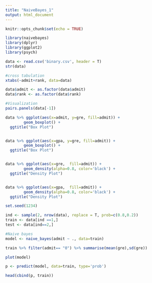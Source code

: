 ```yaml
---
title: "NaiveBayes_1"
output: html_document
---
```


```r
knitr::opts_chunk$set(echo = TRUE)
```

```r
library(naivebayes)
library(dplyr)
library(ggplot2)
library(psych)
```


```r
data <- read.csv('binary.csv', header = T)
str(data)

#cross tabulation
xtabs(~admit+rank, data=data)

data$admit <- as.factor(data$admit)
data$rank <- as.factor(data$rank)

#Visualization
pairs.panels(data[-1])

data %>% ggplot(aes(x=admit, y=gre, fill=admit)) +
        geom_boxplot() +
  ggtitle("Box Plot")


data %>% ggplot(aes(x=gpa, y=gre, fill=admit)) +
        geom_boxplot() +
  ggtitle("Box Plot")


data %>% ggplot(aes(x=gre,  fill=admit)) +
        geom_density(alpha=0.8, color='black') +
  ggtitle("Density Plot")


data %>% ggplot(aes(x=gpa,  fill=admit)) +
        geom_density(alpha=0.8, color='black') +
  ggtitle("Density Plot")

```


```r
set.seed(1234)

ind <- sample(2, nrow(data), replace = T, prob=c(0.8,0.2))
train <- data[ind ==1,]
test <- data[ind==2,]

```


```r
#Naive bayes 
model <- naive_bayes(admit ~ ., data=train)

train %>% filter(admit== "0") %>% summarise(mean(gre),sd(gre))

plot(model)
```


```r
p <- predict(model, data=train, type='prob')

head(cbind(p, train))
```